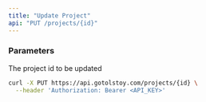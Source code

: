 ```yaml
---
title: "Update Project"
api: "PUT /projects/{id}"
---
```


### Parameters

<ParamField path="id" type="string" required>

The project id to be updated

</ParamField>

<ParamField body="name" type="string"></ParamField>

<ParamField body="emailNotifications" type="array"></ParamField>

<ParamField body="stepsOrder" type="array"></ParamField>

<ParamField body="folder" type="string"></ParamField>

<RequestExample>

```bash Request
curl -X PUT https://api.gotolstoy.com/projects/{id} \
  --header 'Authorization: Bearer <API_KEY>'
```

</RequestExample>
